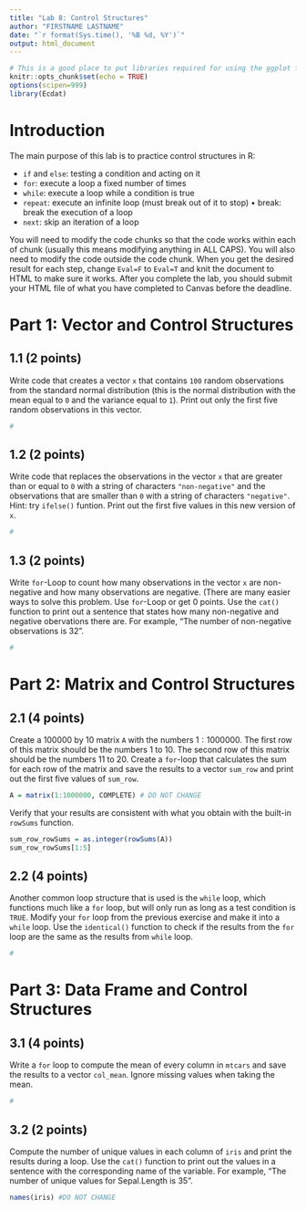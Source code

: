 ```yaml
---
title: "Lab 8: Control Structures"
author: "FIRSTNAME LASTNAME"
date: "`r format(Sys.time(), '%B %d, %Y')`"
output: html_document
---
```


```r
# This is a good place to put libraries required for using the ggplot function
knitr::opts_chunk$set(echo = TRUE)
options(scipen=999)
library(Ecdat)
```

# Introduction

The main purpose of this lab is to practice control structures in R:

- `if` and `else`: testing a condition and acting on it
- `for`: execute a loop a fixed number of times
- `while`: execute a loop while a condition is true
- `repeat`: execute an infinite loop (must break out of it to stop) • break: break the execution of a loop
- `next`: skip an iteration of a loop

You will need to modify the code chunks so that the code works within each of chunk (usually this means modifying anything in ALL CAPS). You will also need to modify the code outside the code chunk. When you get the desired result for each step, change `Eval=F` to `Eval=T` and knit the document to HTML to make sure it works. After you complete the lab, you should submit your HTML file of what you have completed to Canvas before the deadline.

# Part 1: Vector and Control Structures

## 1.1 (2 points) 

Write code that creates a vector `x` that contains `100` random observations from the standard normal distribution (this is the normal distribution with the mean equal to `0` and the variance equal to `1`). Print out only the first five random observations in this vector.

```r
#
```

## 1.2 (2 points) 

Write code that replaces the observations in the vector `x` that are greater than or equal to `0` with a string of characters `"non-negative"` and the observations that are smaller than `0` with a string of characters `"negative"`. Hint: try `ifelse()` funtion. Print out the first five values in this new version of `x`.

```r
#
```

## 1.3 (2 points) 

Write `for`-Loop to count how many observations in the vector `x` are non-negative and how many observations are negative. (There are many easier ways to solve this problem. Use `for`-Loop or get 0 points. Use the `cat()` function to print out a sentence that states how many non-negative and negative obervations there are. For example, "The number of non-negative observations is 32".

```r
#
```

# Part 2: Matrix and Control Structures

## 2.1 (4 points) 

Create a $100000$ by $10$ matrix `A` with the numbers $1:1000000$. The first row of this matrix should be the numbers 1 to 10. The second row of this matrix should be the numbers 11 to 20. Create a `for`-loop that calculates the sum for each row of the matrix and save the results to a vector `sum_row` and print out the first five values of `sum_row`.

```r
A = matrix(1:1000000, COMPLETE) # DO NOT CHANGE
```

Verify that your results are consistent with what you obtain with the built-in `rowSums` function. 
```r
sum_row_rowSums = as.integer(rowSums(A))
sum_row_rowSums[1:5]
```

## 2.2 (4 points) 

Another common loop structure that is used is the `while` loop, which functions much like a `for` loop, but will only run as long as a test condition is `TRUE`. Modify your `for` loop from the previous exercise and make it into a `while` loop. Use the `identical()` function to check if the results from the `for` loop are the same as the results from `while` loop.

```r
#
```

# Part 3: Data Frame and Control Structures

## 3.1 (4 points) 

Write a `for` loop to compute the mean of every column in `mtcars` and save the results to a vector `col_mean`. Ignore missing values when taking the mean.

```r
#
```

## 3.2 (2 points) 

Compute the number of unique values in each column of `iris` and print the results during a loop. Use the `cat()` function to print out the values in a sentence with the corresponding name of the variable. For example, "The number of unique values for Sepal.Length is 35".

```r
names(iris) #DO NOT CHANGE
```

